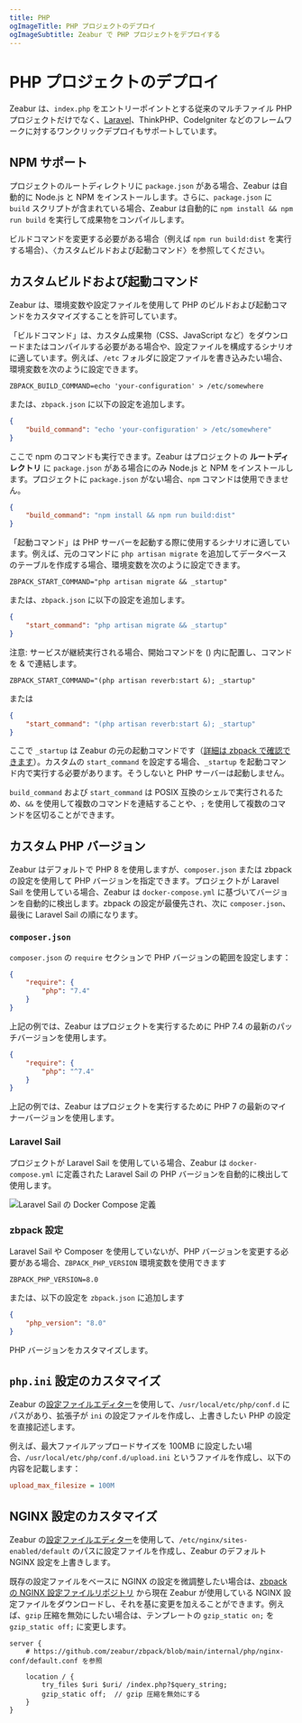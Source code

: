 ```yaml
---
title: PHP
ogImageTitle: PHP プロジェクトのデプロイ
ogImageSubtitle: Zeabur で PHP プロジェクトをデプロイする
---
```


# PHP プロジェクトのデプロイ

Zeabur は、`index.php` をエントリーポイントとする従来のマルチファイル PHP プロジェクトだけでなく、[Laravel](./php/laravel)、ThinkPHP、CodeIgniter などのフレームワークに対するワンクリックデプロイもサポートしています。

## NPM サポート

プロジェクトのルートディレクトリに `package.json` がある場合、Zeabur は自動的に Node.js と NPM をインストールします。さらに、`package.json` に `build` スクリプトが含まれている場合、Zeabur は自動的に `npm install && npm run build` を実行して成果物をコンパイルします。

ビルドコマンドを変更する必要がある場合（例えば `npm run build:dist` を実行する場合）、〈カスタムビルドおよび起動コマンド〉を参照してください。

## カスタムビルドおよび起動コマンド

Zeabur は、環境変数や設定ファイルを使用して PHP のビルドおよび起動コマンドをカスタマイズすることを許可しています。

「ビルドコマンド」は、カスタム成果物（CSS、JavaScript など）をダウンロードまたはコンパイルする必要がある場合や、設定ファイルを構成するシナリオに適しています。例えば、`/etc` フォルダに設定ファイルを書き込みたい場合、環境変数を次のように設定できます。

```env
ZBPACK_BUILD_COMMAND=echo 'your-configuration' > /etc/somewhere
```

または、`zbpack.json` に以下の設定を追加します。

```json
{
    "build_command": "echo 'your-configuration' > /etc/somewhere"
}
```

ここで npm のコマンドも実行できます。Zeabur はプロジェクトの **ルートディレクトリ** に `package.json` がある場合にのみ Node.js と NPM をインストールします。プロジェクトに `package.json` がない場合、`npm` コマンドは使用できません。

```json
{
    "build_command": "npm install && npm run build:dist"
}
```

「起動コマンド」は PHP サーバーを起動する際に使用するシナリオに適しています。例えば、元のコマンドに `php artisan migrate` を追加してデータベースのテーブルを作成する場合、環境変数を次のように設定できます。

```env
ZBPACK_START_COMMAND="php artisan migrate && _startup"
```

または、`zbpack.json` に以下の設定を追加します。

```json
{
    "start_command": "php artisan migrate && _startup"
}
```

注意: サービスが継続実行される場合、開始コマンドを () 内に配置し、コマンドを & で連結します。

```env
ZBPACK_START_COMMAND="(php artisan reverb:start &); _startup"
```

または

```json
{
    "start_command": "(php artisan reverb:start &); _startup"
}
```

ここで `_startup` は Zeabur の元の起動コマンドです（[詳細は zbpack で確認できます](https://github.com/zeabur/zbpack/tree/main/internal/php)）。カスタムの `start_command` を設定する場合、`_startup` を起動コマンド内で実行する必要があります。そうしないと PHP サーバーは起動しません。

`build_command` および `start_command` は POSIX 互換のシェルで実行されるため、`&&` を使用して複数のコマンドを連結することや、`;` を使用して複数のコマンドを区切ることができます。

## カスタム PHP バージョン

Zeabur はデフォルトで PHP 8 を使用しますが、`composer.json` または zbpack の設定を使用して PHP バージョンを指定できます。プロジェクトが Laravel Sail を使用している場合、Zeabur は `docker-compose.yml` に基づいてバージョンを自動的に検出します。zbpack の設定が最優先され、次に `composer.json`、最後に Laravel Sail の順になります。

### `composer.json`

`composer.json` の `require` セクションで PHP バージョンの範囲を設定します：

```json
{
    "require": {
        "php": "7.4"
    }
}
```

上記の例では、Zeabur はプロジェクトを実行するために PHP 7.4 の最新のパッチバージョンを使用します。

```json
{
    "require": {
        "php": "^7.4"
    }
}
```

上記の例では、Zeabur はプロジェクトを実行するために PHP 7 の最新のマイナーバージョンを使用します。

### Laravel Sail

プロジェクトが Laravel Sail を使用している場合、Zeabur は `docker-compose.yml` に定義された Laravel Sail の PHP バージョンを自動的に検出して使用します。

![Laravel Sail の Docker Compose 定義](/guides/php/laravel-sail-docker-compose.webp)

### zbpack 設定

Laravel Sail や Composer を使用していないが、PHP バージョンを変更する必要がある場合、`ZBPACK_PHP_VERSION` 環境変数を使用できます

```env
ZBPACK_PHP_VERSION=8.0
```

または、以下の設定を `zbpack.json` に追加します

```json
{
    "php_version": "8.0"
}
```

PHP バージョンをカスタマイズします。

## `php.ini` 設定のカスタマイズ

Zeabur の[設定ファイルエディター](/deploy/config-edit)を使用して、`/usr/local/etc/php/conf.d` にパスがあり、拡張子が `ini` の設定ファイルを作成し、上書きしたい PHP の設定を直接記述します。

例えば、最大ファイルアップロードサイズを 100MB に設定したい場合、`/usr/local/etc/php/conf.d/upload.ini` というファイルを作成し、以下の内容を記載します：

```ini
upload_max_filesize = 100M
```

## NGINX 設定のカスタマイズ

Zeabur の[設定ファイルエディター](/deploy/config-edit)を使用して、`/etc/nginx/sites-enabled/default` のパスに設定ファイルを作成し、Zeabur のデフォルト NGINX 設定を上書きします。

既存の設定ファイルをベースに NGINX の設定を微調整したい場合は、[zbpack の NGINX 設定ファイルリポジトリ](https://github.com/zeabur/zbpack/blob/main/internal/php/nginx-conf/default.conf) から現在 Zeabur が使用している NGINX 設定ファイルをダウンロードし、それを基に変更を加えることができます。例えば、`gzip` 圧縮を無効にしたい場合は、テンプレートの `gzip_static on;` を `gzip_static off;` に変更します。

```
server {
    # https://github.com/zeabur/zbpack/blob/main/internal/php/nginx-conf/default.conf を参照

    location / {
        try_files $uri $uri/ /index.php?$query_string;
        gzip_static off;  // gzip 圧縮を無効にする
	}
}
```
